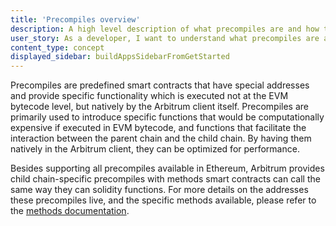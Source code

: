 ```yaml
---
title: 'Precompiles overview'
description: A high level description of what precompiles are and how they work
user_story: As a developer, I want to understand what precompiles are and how they work.
content_type: concept
displayed_sidebar: buildAppsSidebarFromGetStarted
---
```


Precompiles are predefined smart contracts that have special addresses and provide specific functionality which is executed not at the EVM bytecode level, but natively by the Arbitrum client itself. Precompiles are primarily used to introduce specific functions that would be computationally expensive if executed in EVM bytecode, and functions that facilitate the interaction between the parent chain and the child chain. By having them natively in the Arbitrum client, they can be optimized for performance.

Besides supporting all precompiles available in Ethereum, Arbitrum provides child chain-specific precompiles with methods smart contracts can call the same way they can solidity functions. For more details on the addresses these precompiles live, and the specific methods available, please refer to the [methods documentation](/build-decentralized-apps/precompiles/02-reference.mdx).
